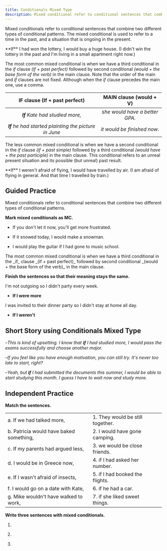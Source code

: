 ```yaml
---
title: Conditionals Mixed Type
description: Mixed conditional refer to conditional sentences that combine two different types of conditional patterns.
---
```


Mixed conditionals refer to conditional sentences that combine two different types of conditional patterns. The mixed conditional is used to refer to a time in the past, and a situation that is ongoing in the present.

<Callout title="Example">
 **If** I had won the lottery, I would buy a huge house. (I didn't win the lottery in the past and I'm living in a small apartment right now.)
</Callout>

The most common mixed conditional is when we have a third conditional in the _if_ clause _(if + past perfect)_ followed by second conditional _(would + the base form of the verb)_ in the main clause.
Note that the order of the main and _if_ clauses are not fixed. Although when the _if_ clause precedes the main one, use a comma.

|         IF clause (If + past perfect)          | MAIN clause (would + V) |
| :----------------------------------------------: | :-------------------------: |
|          _**If** Kate had studied more,_          |   _she would have a better GPA._    |
| _**If** he had started plainting the picture in June_ | _it would be finished now._ |

The less common mixed conditional is when we have a second conditional in the _if_ clause _(if + past simple)_ followed by a third conditional _(would have + the past participle)_ in the main clause.
This conditional refers to an unreal present situation and its possible (but unreal) past result.

<Callout title="Example">
 **If** I weren't afraid of flying, I would have travelled by air. (I am afraid of flying in general. And that time I travelled by train.)
</Callout>

## Guided Practice

<Callout type="success">
  Mixed conditionals refer to conditional sentences that combine two different types of conditional patterns.
</Callout>

**Mark mixed conditionals as MC.**

- If you don't let it now, you'll get more frustrated. <Tooltip content="Type 1" />

- If it snowed today, I would make a snowman. <Tooltip content="Type 2" />

- I would play the guitar if I had gone to music school. <Tooltip content="MC" />

<Callout type="success">
  The most common mixed conditional is when we have a third conditional in the _if_ clause _(if + past perfect)_ followed by second conditional _(would + the base form of the verb)_ in the main clause.
</Callout>

**Finish the sentences so that their meaning stays the same.**

I'm not outgoing so I didn't party every week.

- **If I were more** <Blank /> <Tooltip content="outgoing, I would have partied every week." />

I was invited to their dinner party so I didn't stay at home all day.

- **If I weren't** <Blank /> <Tooltip content="invited to their dinner party, I would have stayed at home all day." />

## Short Story using Conditionals Mixed Type

–_This is kind of upsetting. I know that **if** I had studied more, I would pass the exams successfully and choose another major._

–_If you feel like you have enough motivation, you can still try. It's never too late to start, right?_

–_Yeah, but **if** I had submitted the documents this summer, I would be able to start studying this month. I guess I have to wait now and study more._

## Independent Practice

**Match the sentences.**

|                                               |                                                               |                              |
| :-------------------------------------------- | :------------------------------------------------------------ | :--------------------------- |
| a. If we had talked more, | 1. They would be still together. | <Tooltip content="(a, 3)" /> |
| b. Patricia would have baked something, | 2. I would have gone camping. | <Tooltip content="(b, 7)" /> |
| c. If my parents had argued less, | 3. we would be close friends.  | <Tooltip content="(c, 1)" /> |
| d. I would be in Greece now, | 4. if I had asked her number. | <Tooltip content="(d, 5)" /> |
| e. If I wasn't afraid of insects, | 5. if I had booked the flights. | <Tooltip content="(e, 2)" /> |
| f. I would go on a date with Kate, | 6. if he had a car. | <Tooltip content="(f, 4)" /> |
| g. Mike wouldn't have walked to work, | 7. if she liked sweet things. | <Tooltip content="(g, 6)" /> |


**Write three sentences with mixed conditionals.**

1. <Blank /> <Tooltip content="If I had submitted my homework on time, I would be free now." />

2. <Blank /> <Tooltip content="She would be happier if she had gone to therapy." />

3. <Blank /> <Tooltip content="If he had gone to college, he might have a better job." />
